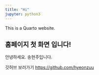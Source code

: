 ```yaml
---
title: "Hi"
jupyter: python3
---
```


This is a Quarto website.

## 홈페이지 첫 화면 입니다!


안녕하세요. 송현주입니다.


깃허브 보러가기  <https://github.com/hyeonzuu>

